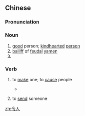 ==Chinese==
{{zh-forms}}

===Pronunciation===
{{zh-pron
|m=lìngrén
|c=ling6 jan4
|h=pfs=lin-ngìn
|cat=n,v
}}

===Noun===
{{zh-noun}}

# [[good]] person; [[kindhearted]] [[person]]
# [[bailiff]] of [[feudal]] [[yamen]]
# {{n-g|title given to a noblewoman ({{zh-l|命婦}})}}

===Verb===
{{zh-verb}}

# to [[make]] one; to [[cause]] people {{qualifier|put before a noun or adjective to create a description}}
#: {{zh-x|令人 印象 深刻|impressive (''lit.'' to make one's impression deep)}}
#: {{zh-x|令人 討厭|irritating (''lit.'' to make one annoyed)}}
#: {{zh-x|令人 厭煩|bore one to tears (''lit.'' to make one bored)}}
#: {{zh-x|令人 噴飯|side-splittingly funny (''lit.'' to make one spray out food)}}
#* {{thcwd|6484}}
#*: {{zh-x|令人 發笑 歡樂 的 事物。|Something joyous that '''makes one''' laugh.}}
# to [[send]] someone

[[zh:令人]]